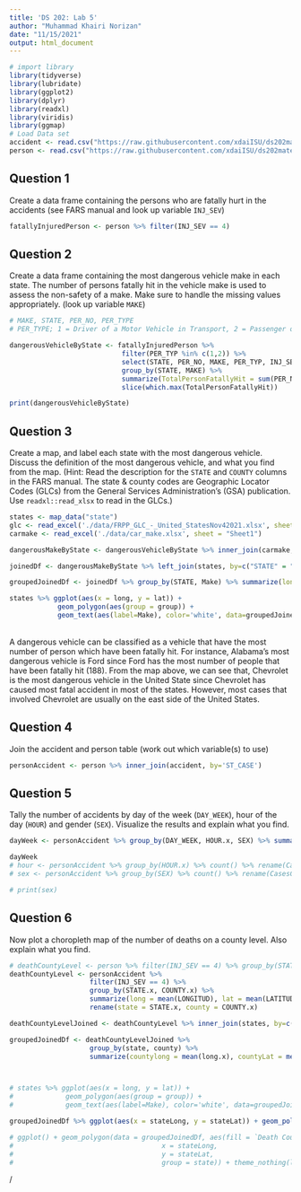 ```yaml
---
title: 'DS 202: Lab 5'
author: "Muhammad Khairi Norizan"
date: "11/15/2021"
output: html_document
---
```


```r
# import library 
library(tidyverse)
library(lubridate)
library(ggplot2)
library(dplyr)
library(readxl)
library(viridis)
library(ggmap)
# Load Data set
accident <- read.csv("https://raw.githubusercontent.com/xdaiISU/ds202materials/master/hwlabs/fars2017/accident.csv", stringsAsFactors = FALSE)
person <- read.csv("https://raw.githubusercontent.com/xdaiISU/ds202materials/master/hwlabs/fars2017/person.csv", stringsAsFactors = FALSE)
```

## Question 1
Create a data frame containing the persons who are fatally hurt in the accidents (see FARS manual and look up variable `INJ_SEV`)
```r
fatallyInjuredPerson <- person %>% filter(INJ_SEV == 4)
```

## Question 2
Create a data frame containing the most dangerous vehicle make in each state. The number of persons fatally hit in the vehicle make is used to assess the non-safety of a make. Make sure to handle the missing values appropriately. (look up variable `MAKE`)
```r
# MAKE, STATE, PER_NO, PER_TYPE
# PER_TYPE; 1 = Driver of a Motor Vehicle in Transport, 2 = Passenger of a Motor Vehicle in Transport

dangerousVehicleByState <- fatallyInjuredPerson %>% 
                            filter(PER_TYP %in% c(1,2)) %>% 
                            select(STATE, PER_NO, MAKE, PER_TYP, INJ_SEV) %>% 
                            group_by(STATE, MAKE) %>% 
                            summarize(TotalPersonFatallyHit = sum(PER_NO, na.rm = TRUE)) %>% 
                            slice(which.max(TotalPersonFatallyHit))

print(dangerousVehicleByState)
```

## Question 3
Create a map, and label each state with the most dangerous vehicle. Discuss the definition of the most dangerous vehicle, and what you find from the map. (Hint: Read the description for the `STATE` and `COUNTY` columns in the FARS manual. The state & county codes are Geographic Locator Codes (GLCs) from the General Services Administration's (GSA) publication. Use `readxl::read_xlsx` to read in the GLCs.)
```r
states <- map_data("state")
glc <- read_excel('./data/FRPP_GLC_-_United_StatesNov42021.xlsx', sheet = "GeoLocation_UnitedStates")
carmake <- read_excel('./data/car_make.xlsx', sheet = "Sheet1")

dangerousMakeByState <- dangerousVehicleByState %>% inner_join(carmake, by=c("MAKE" = "ID"))

joinedDf <- dangerousMakeByState %>% left_join(states, by=c("STATE" = "group"))

groupedJoinedDf <- joinedDf %>% group_by(STATE, Make) %>% summarize(long=mean(long), lat=mean(lat))

states %>% ggplot(aes(x = long, y = lat)) + 
            geom_polygon(aes(group = group)) +
            geom_text(aes(label=Make), color='white', data=groupedJoinedDf)
```
\
A dangerous vehicle can be classified as a vehicle that have the most number of person which have been fatally hit. For instance, Alabama's most dangerous vehicle is Ford since Ford has the most number of people that have been fatally hit (188). From the map above, we can see that, Chevrolet is the most dangerous vehicle in the United State since Chevrolet has caused most fatal accident in most of the states. However, most cases that involved Chevrolet are usually on the east side of the United States.

## Question 4
Join the accident and person table (work out which variable(s) to use)
```r
personAccident <- person %>% inner_join(accident, by='ST_CASE')
```

## Question 5
Tally the number of accidents by day of the week (`DAY_WEEK`), hour of the day (`HOUR`) and gender (`SEX`). Visualize the results and explain what you find.
```r
dayWeek <- personAccident %>% group_by(DAY_WEEK, HOUR.x, SEX) %>% summarize(CasesCount = n())

dayWeek
# hour <- personAccident %>% group_by(HOUR.x) %>% count() %>% rename(CasesCount = n)
# sex <- personAccident %>% group_by(SEX) %>% count() %>% rename(CasesCount = n)

# print(sex)
```

## Question 6
Now plot a choropleth map of the number of deaths on a county level. Also explain what you find. 
```r
# deathCountyLevel <- person %>% filter(INJ_SEV == 4) %>% group_by(STATE, COUNTY) %>% summarize(`Death Count` = n())
deathCountyLevel <- personAccident %>% 
                    filter(INJ_SEV == 4) %>% 
                    group_by(STATE.x, COUNTY.x) %>% 
                    summarize(long = mean(LONGITUD), lat = mean(LATITUDE), `Death Count` = sum(DOA, na.rm = TRUE)) %>% 
                    rename(state = STATE.x, county = COUNTY.x)

deathCountyLevelJoined <- deathCountyLevel %>% inner_join(states, by=c("state" = "group"))

groupedJoinedDf <- deathCountyLevelJoined %>% 
                    group_by(state, county) %>% 
                    summarize(countylong = mean(long.x), countyLat = mean(lat.x), stateLong = mean(long.y), stateLat = mean(lat.y), `Death Count` = mean(`Death Count`))



# states %>% ggplot(aes(x = long, y = lat)) + 
#             geom_polygon(aes(group = group)) +
#             geom_text(aes(label=Make), color='white', data=groupedJoinedDf)

groupedJoinedDf %>% ggplot(aes(x = stateLong, y = stateLat)) + geom_polygon(aes(fill = `Death Count`, x = countylong, y = countyLat, group = state)) + theme_nothing(legend = TRUE) + coord_map() + scale_fill_viridis(option = "magma", direction = -1)

# ggplot() + geom_polygon(data = groupedJoinedDf, aes(fill = `Death Count`,
#                                     x = stateLong,
#                                     y = stateLat,
#                                     group = state)) + theme_nothing(legend = TRUE) + coord_map() + scale_fill_viridis(option = "magma", direction = -1)

```
/